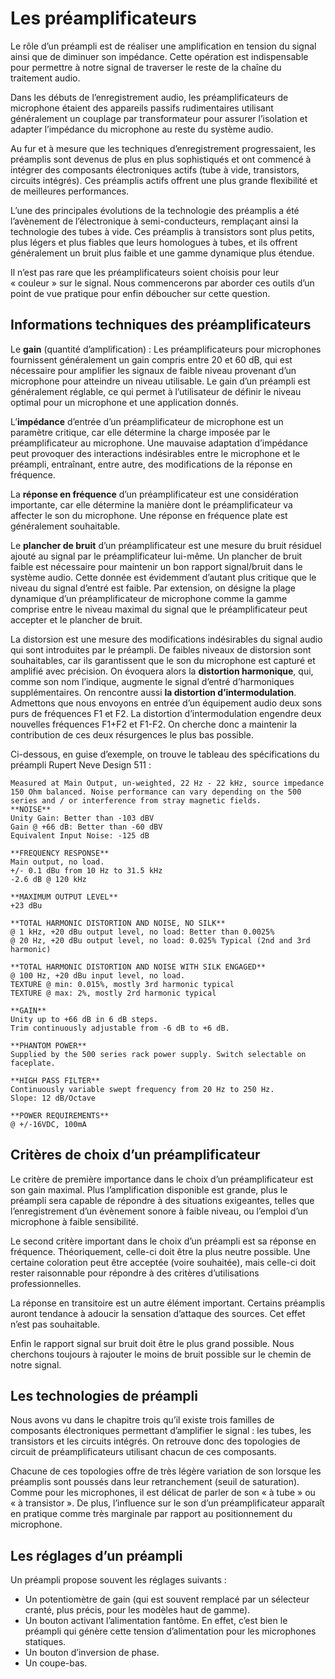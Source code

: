 # Les préamplificateurs

Le rôle d’un préampli est de réaliser une amplification en tension du signal ainsi que de diminuer son impédance. Cette opération est indispensable pour permettre à notre signal de traverser le reste de la chaîne du traitement audio.

Dans les débuts de l'enregistrement audio, les préamplificateurs de microphone étaient des appareils passifs rudimentaires utilisant généralement un couplage par transformateur pour assurer l'isolation et adapter l'impédance du microphone au reste du système audio.

Au fur et à mesure que les techniques d'enregistrement progressaient, les préamplis sont devenus de plus en plus sophistiqués et ont commencé à intégrer des composants électroniques actifs (tube à vide, transistors, circuits intégrés). Ces préamplis actifs offrent une plus grande flexibilité et de meilleures performances.

L'une des principales évolutions de la technologie des préamplis a été l'avènement de l'électronique à semi-conducteurs, remplaçant ainsi la technologie des tubes à vide. Ces préamplis à transistors sont plus petits, plus légers et plus fiables que leurs homologues à tubes, et ils offrent généralement un bruit plus faible et une gamme dynamique plus étendue.

Il n’est pas rare que les préamplificateurs soient choisis pour leur « couleur » sur le signal. Nous commencerons par aborder ces outils d’un point de vue pratique pour enfin déboucher sur cette question.

## Informations techniques des préamplificateurs

Le **gain** (quantité d'amplification) : Les préamplificateurs pour microphones fournissent généralement un gain compris entre 20 et 60 dB, qui est nécessaire pour amplifier les signaux de faible niveau provenant d'un microphone pour atteindre un niveau utilisable. Le gain d'un préampli est généralement réglable, ce qui permet à l'utilisateur de définir le niveau optimal pour un microphone et une application donnés.

L'**impédance** d'entrée d'un préamplificateur de microphone est un paramètre critique, car elle détermine la charge imposée par le préamplificateur au microphone. Une mauvaise adaptation d'impédance peut provoquer des interactions indésirables entre le microphone et le préampli, entraînant, entre autre, des modifications de la réponse en fréquence.

La **réponse en fréquence** d'un préamplificateur est une considération importante, car elle détermine la manière dont le préamplificateur va affecter le son du microphone. Une réponse en fréquence plate est généralement souhaitable.

Le **plancher de bruit** d'un préamplificateur est une mesure du bruit résiduel ajouté au signal par le préamplificateur lui-même. Un plancher de bruit faible est nécessaire pour maintenir un bon rapport signal/bruit dans le système audio. Cette donnée est évidemment d'autant plus critique que le niveau du signal d'entré est faible. Par extension, on désigne la plage dynamique d'un préamplificateur de microphone comme la gamme comprise entre le niveau maximal du signal que le préamplificateur peut accepter et le plancher de bruit.

La distorsion est une mesure des modifications indésirables du signal audio qui sont introduites par le préampli. De faibles niveaux de distorsion sont souhaitables, car ils garantissent que le son du microphone est capturé et amplifié avec précision. On évoquera alors la **distortion harmonique**, qui, comme son nom l'indique, augmente le signal d'entré d'harmoniques supplémentaires. On rencontre aussi **la distortion d'intermodulation**. Admettons que nous envoyons en entrée d'un équipement audio deux sons purs de fréquences F1 et F2. La distortion d'intermodulation engendre deux nouvelles fréquences F1+F2 et F1-F2. On cherche donc a maintenir la contribution de ces deux résurgences le plus bas possible.

Ci-dessous, en guise d'exemple, on trouve le tableau des spécifications du préampli Rupert Neve Design 511 :

```
Measured at Main Output, un-weighted, 22 Hz - 22 kHz, source impedance 150 Ohm balanced. Noise performance can vary depending on the 500 series and / or interference from stray magnetic fields.
**NOISE**
Unity Gain: Better than -103 dBV
Gain @ +66 dB: Better than -60 dBV
Equivalent Input Noise: -125 dB 

**FREQUENCY RESPONSE**
Main output, no load.
+/- 0.1 dBu from 10 Hz to 31.5 kHz
-2.6 dB @ 120 kHz

**MAXIMUM OUTPUT LEVEL**
+23 dBu

**TOTAL HARMONIC DISTORTION AND NOISE, NO SILK**
@ 1 kHz, +20 dBu output level, no load: Better than 0.0025%
@ 20 Hz, +20 dBu output level, no load: 0.025% Typical (2nd and 3rd harmonic)

**TOTAL HARMONIC DISTORTION AND NOISE WITH SILK ENGAGED** 
@ 100 Hz, +20 dBu input level, no load.
TEXTURE @ min: 0.015%, mostly 3rd harmonic typical
TEXTURE @ max: 2%, mostly 2rd harmonic typical

**GAIN**
Unity up to +66 dB in 6 dB steps.
Trim continuously adjustable from -6 dB to +6 dB.

**PHANTOM POWER**
Supplied by the 500 series rack power supply. Switch selectable on faceplate.

**HIGH PASS FILTER**
Continuously variable swept frequency from 20 Hz to 250 Hz.
Slope: 12 dB/Octave

**POWER REQUIREMENTS**
@ +/-16VDC, 100mA
```

## Critères de choix d’un préamplificateur

Le critère de première importance dans le choix d’un préamplificateur est son gain maximal. Plus l’amplification disponible est grande, plus le préampli sera capable de répondre à des situations exigeantes, telles que l’enregistrement d’un évènement sonore à faible niveau, ou l’emploi d’un microphone à faible sensibilité.

Le second critère important dans le choix d’un préampli est sa réponse en fréquence. Théoriquement, celle-ci doit être la plus neutre possible. Une certaine coloration peut être acceptée (voire souhaitée), mais celle-ci doit rester raisonnable pour répondre à des critères d’utilisations professionnelles.

La réponse en transitoire est un autre élément important. Certains préamplis auront tendance à adoucir la sensation d’attaque des sources. Cet effet n’est pas souhaitable.

Enfin le rapport signal sur bruit doit être le plus grand possible. Nous cherchons toujours à rajouter le moins de bruit possible sur le chemin de notre signal.


## Les technologies de préampli

Nous avons vu dans le chapitre trois qu’il existe trois familles de composants électroniques permettant d’amplifier le signal : les tubes, les transistors et les circuits intégrés. On retrouve donc des topologies de circuit de préamplificateurs utilisant chacun de ces composants.

Chacune de ces topologies offre de très légère variation de son lorsque les préamplis sont poussés dans leur retranchement (seuil de saturation). Comme pour les microphones, il est délicat de parler de son « à tube » ou « à transistor ». De plus, l’influence sur le son d’un préamplificateur apparaît en pratique comme très marginale par rapport au positionnement du microphone.

## Les réglages d’un préampli

Un préampli propose souvent les réglages suivants :

+ Un potentiomètre de gain (qui est souvent remplacé par un sélecteur cranté, plus précis, pour les modèles haut de gamme).
+ Un bouton activant l’alimentation fantôme. En effet, c’est bien le préampli qui génère cette tension d’alimentation pour les microphones statiques.
+ Un bouton d’inversion de phase.
+ Un coupe-bas.